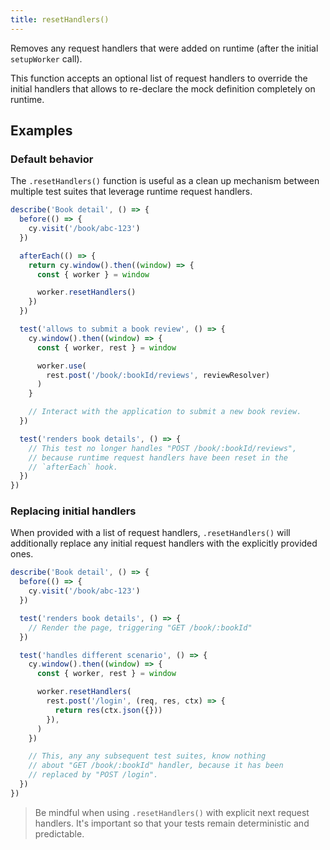 ```yaml
---
title: resetHandlers()
---
```


Removes any request handlers that were added on runtime (after the initial `setupWorker` call).

This function accepts an optional list of request handlers to override the initial handlers that allows to re-declare the mock definition completely on runtime.

## Examples

### Default behavior

The `.resetHandlers()` function is useful as a clean up mechanism between multiple test suites that leverage runtime request handlers.

```js showLineNumbers focusedLines=10
describe('Book detail', () => {
  before(() => {
    cy.visit('/book/abc-123')
  })

  afterEach(() => {
    return cy.window().then((window) => {
      const { worker } = window

      worker.resetHandlers()
    })
  })

  test('allows to submit a book review', () => {
    cy.window().then((window) => {
      const { worker, rest } = window

      worker.use(
        rest.post('/book/:bookId/reviews', reviewResolver)
      )
    }

    // Interact with the application to submit a new book review.
  })

  test('renders book details', () => {
    // This test no longer handles "POST /book/:bookId/reviews",
    // because runtime request handlers have been reset in the
    // `afterEach` hook.
  })
})
```

### Replacing initial handlers

When provided with a list of request handlers, `.resetHandlers()` will additionally replace any initial request handlers with the explicitly provided ones.

```js showLineNumbers focusedLines=14-18
describe('Book detail', () => {
  before(() => {
    cy.visit('/book/abc-123')
  })

  test('renders book details', () => {
    // Render the page, triggering "GET /book/:bookId"
  })

  test('handles different scenario', () => {
    cy.window().then((window) => {
      const { worker, rest } = window

      worker.resetHandlers(
        rest.post('/login', (req, res, ctx) => {
          return res(ctx.json({}))
        }),
      )
    })

    // This, any any subsequent test suites, know nothing
    // about "GET /book/:bookId" handler, because it has been
    // replaced by "POST /login".
  })
})
```

> Be mindful when using `.resetHandlers()` with explicit next request handlers. It's important so that your tests remain deterministic and predictable.
